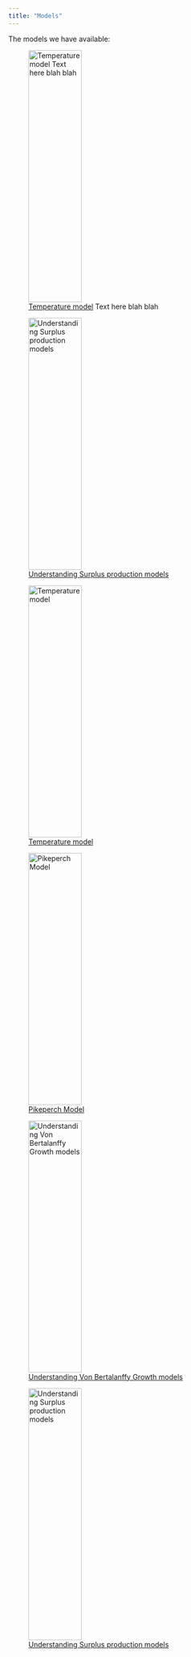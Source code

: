 ```yaml
---
title: "Models"
---
```


The models we have available:

::: {layout-ncol="3" layout="[[1,1]"}
![[Temperature model](https://www.google.com) Text here blah blah](www/elephant.jpg){fig-align="left" width="50%" height="500"}

![[Understanding Surplus production models](https://www.google.com)](www/elephant2.jpg){fig-align="left" width="50%" height="500"}

![[Temperature model](https://www.google.com)](www/elephant.jpg){fig-align="left" width="50%" height="500"}

![[Pikeperch Model](https://fishsize.shinyapps.io/pikeperch/)](www/pikeperch.png){fig-align="left" width="50%" height="500"}

![[Understanding Von Bertalanffy Growth models](https://www.google.com)](www/elephant.jpg){fig-align="left" width="50%" height="500"}

![[Understanding Surplus production models](https://www.google.com)](www/elephant2.jpg){fig-align="left" width="50%" height="500"}
:::
